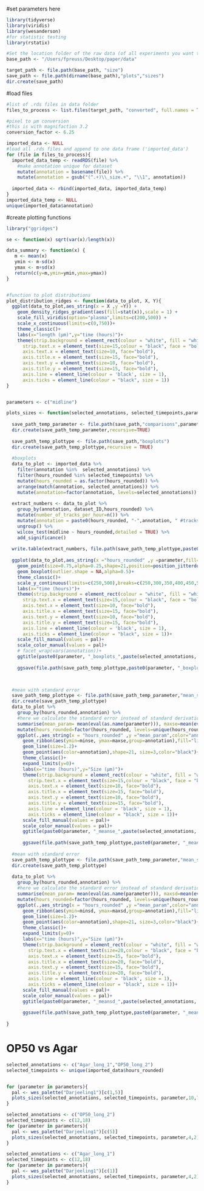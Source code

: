 #set parameters here
```r

library(tidyverse)
library(viridis)
library(wesanderson)
#for statistic testing
library(rstatix)

#Set the location folder of the raw data (of all experiments you want to plot)
base_path <- "/Users/fpreuss/Desktop/paper/data"

target_path <- file.path(base_path, "size")
save_path <- file.path(dirname(base_path),"plots","sizes")
dir.create(save_path)

```

#load files
```r

#list of .rds files in data folder
files_to_process <- list.files(target_path, "converted", full.names = TRUE, ignore.case = TRUE)

#pixel to µm conversion
#this is with magnifaction 3.2
conversion_factor <- 6.25

imported_data <- NULL
#load all .rds files and append to one data frame ('imported_data')
for (file in files_to_process){
  imported_data_temp <- readRDS(file) %>%
    #make annotation unique for dataset
    mutate(annotation = basename(file)) %>%
    mutate(annotation = gsub("(^.+)\\_size.+", "\\1", annotation))
  
  imported_data <- rbind(imported_data, imported_data_temp)
}
imported_data_temp <- NULL
unique(imported_data$annotation) 

```


#create plotting functions
```r
library("ggridges")

se <- function(x) sqrt(var(x)/length(x))

data_summary <- function(x) {
   m <- mean(x)
   ymin <- m-sd(x)
   ymax <- m+sd(x)
   return(c(y=m,ymin=ymin,ymax=ymax))
}


#function to plot distributions
plot_distribution_ridges <- function(data_to_plot, X, Y){ 
  ggplot(data_to_plot,aes_string(x = X ,y =Y)) +
    geom_density_ridges_gradient(aes(fill=stat(x)),scale = 1) +
    scale_fill_viridis(option="plasma",limits=c(200,500)) +
    scale_x_continuous(limits=c(0,750))+
    theme_classic()+
    labs(x="length (µm)",y="time (hours)")+
    theme(strip.background = element_rect(colour = "white", fill = "white"),
      strip.text.x = element_text(size=15,colour = "black", face = "bold"),
      axis.text.x = element_text(size=10, face="bold"),
      axis.title.x = element_text(size=15, face="bold"),
      axis.text.y = element_text(size=10, face="bold"),
      axis.title.y = element_text(size=15, face="bold"),
      axis.line = element_line(colour = 'black', size = 1),
      axis.ticks = element_line(colour = "black", size = 1))
}


parameters <- c("midline")

plots_sizes <- function(selected_annotations, selected_timepoints,parameter,plot_width, plot_height){
  
  save_path_temp_parameter <- file.path(save_path,"comparisons",parameter)
  dir.create(save_path_temp_parameter,recursive=TRUE)
  
  save_path_temp_plottype <- file.path(save_path,"boxplots")
  dir.create(save_path_temp_plottype,recursive = TRUE)
  
  #boxplots
  data_to_plot <- imported_data %>%
    filter(annotation %in%  selected_annotations) %>%
    filter(hours_rounded %in% selected_timepoints) %>%
    mutate(hours_rounded = as.factor(hours_rounded)) %>%
    arrange(match(annotation, selected_annotations)) %>%
    mutate(annotation=factor(annotation, levels=selected_annotations))
  
  extract_numbers <- data_to_plot %>%
    group_by(annotation, dataset_ID,hours_rounded) %>%
    mutate(number_of_tracks_per_hour=n()) %>%
    mutate(annotation = paste0(hours_rounded, "-",annotation, " #tracks/hour: ",number_of_tracks_per_hour)) %>%
    ungroup() %>%
    wilcox_test(midline ~ hours_rounded,detailed = TRUE) %>%
    add_significance()
  
  write.table(extract_numbers, file.path(save_path_temp_plottype,paste0("stats_",paste(selected_annotations, collapse="_"),"_",min(selected_timepoints),"-",max(selected_timepoints), ".txt")))
              
  ggplot(data_to_plot,aes_string(x ="hours_rounded" ,y =parameter,fill="annotation")) +
    geom_point(size=0.75,alpha=0.25,shape=21,position=position_jitterdodge(0.25))+
    geom_boxplot(outlier.shape = NA,alpha=0.5)+
    theme_classic()+
    scale_y_continuous(limits=c(250,500),breaks=c(250,300,350,400,450,500))+
    labs(x="time (hours)")+
    theme(strip.background = element_rect(colour = "white", fill = "white"),
      strip.text.x = element_text(size=15,colour = "black", face = "bold"),
      axis.text.x = element_text(size=10, face="bold"),
      axis.title.x = element_text(size=15, face="bold"),
      axis.text.y = element_text(size=10, face="bold"),
      axis.title.y = element_text(size=15, face="bold"),
      axis.line = element_line(colour = 'black', size = 1),
      axis.ticks = element_line(colour = "black", size = 1))+
    scale_fill_manual(values = pal)+
    scale_color_manual(values = pal)+
    # facet_wrap(vars(annotation))+
    ggtitle(paste0(parameter, "_boxplots_",paste(selected_annotations, collapse="_")))
  
    ggsave(file.path(save_path_temp_plottype,paste0(parameter, "_boxplots_",paste(selected_annotations, collapse="_"),"_",min(selected_timepoints),"-",max(selected_timepoints), ".png")),height=plot_height,width=plot_width)
  


  #mean with standard error
  save_path_temp_plottype <- file.path(save_path_temp_parameter,"mean_se")
  dir.create(save_path_temp_plottype)
  data_to_plot %>%
    group_by(hours_rounded,annotation) %>%
    #here we calculate the standard error instead of standard derivation
    summarise(mean_param= mean(eval(as.name(parameter))), maxse=mean(eval(as.name(parameter)))+se(eval(as.name(parameter))),minse=mean(eval(as.name(parameter)))-se(eval(as.name(parameter)))) %>%
    mutate(hours_rounded=factor(hours_rounded, levels=unique(hours_rounded))) %>%
    ggplot(.,aes_string(x = "hours_rounded" ,y ="mean_param",color="annotation",fill="annotation",group="annotation")) +
      geom_ribbon(aes(ymin=minse, ymax=maxse,group=annotation),fill="lightgray", color="lightgray", alpha=.5)+
      geom_line(size=1.2)+
      geom_point(aes(color=annotation),shape=21, size=3,color="black")+
      theme_classic()+
      expand_limits(y=0)+
      labs(x="time (hours)",y="Size (µm)")+
      theme(strip.background = element_rect(colour = "white", fill = "white"),
        strip.text.x = element_text(size=15,colour = "black", face = "bold"),
        axis.text.x = element_text(size=10, face="bold"),
        axis.title.x = element_text(size=15, face="bold"),
        axis.text.y = element_text(size=10, face="bold"),
        axis.title.y = element_text(size=15, face="bold"),
        axis.line = element_line(colour = 'black', size = 1),
        axis.ticks = element_line(colour = "black", size = 1))+
      scale_fill_manual(values = pal)+
      scale_color_manual(values = pal)+
      ggtitle(paste0(parameter, "_meanse_",paste(selected_annotations, collapse="_")))
  
      ggsave(file.path(save_path_temp_plottype,paste0(parameter, "_meanse_",paste(selected_annotations, collapse="_"),"_",min(selected_timepoints),"-",max(selected_timepoints), ".png")),height=plot_height,width=plot_width)
  
  #mean with standard error
  save_path_temp_plottype <- file.path(save_path_temp_parameter,"mean_sd")
  dir.create(save_path_temp_plottype)
  
  data_to_plot %>%
    group_by(hours_rounded,annotation) %>%
    #here we calculate the standard error instead of standard derivation
    summarise(mean_param= mean(eval(as.name(parameter))), maxsd=mean(eval(as.name(parameter)))+sd(eval(as.name(parameter))),minsd=mean(eval(as.name(parameter)))-sd(eval(as.name(parameter)))) %>%
    mutate(hours_rounded=factor(hours_rounded, levels=unique(hours_rounded))) %>%
    ggplot(.,aes_string(x = "hours_rounded" ,y ="mean_param",color="annotation",fill="annotation",group="annotation")) +
      geom_ribbon(aes(ymin=minsd, ymax=maxsd,group=annotation),fill="lightgray", color="lightgray", alpha=.5)+
      geom_line(size=1.2)+
      geom_point(aes(color=annotation),shape=21, size=3,color="black")+
      theme_classic()+
      expand_limits(y=0)+
      labs(x="time (hours)",y="Size (µm)")+
      theme(strip.background = element_rect(colour = "white", fill = "white"),
        strip.text.x = element_text(size=20,colour = "black", face = "bold"),
        axis.text.x = element_text(size=15, face="bold"),
        axis.title.x = element_text(size=20, face="bold"),
        axis.text.y = element_text(size=15, face="bold"),
        axis.title.y = element_text(size=20, face="bold"),
        axis.line = element_line(colour = 'black', size = 1),
        axis.ticks = element_line(colour = "black", size = 1))+
      scale_fill_manual(values = pal)+
      scale_color_manual(values = pal)+
      ggtitle(paste0(parameter, "_meansd_",paste(selected_annotations, collapse="_")))
  
      ggsave(file.path(save_path_temp_plottype,paste0(parameter, "_meansd_",paste(selected_annotations, collapse="_"),"_",min(selected_timepoints),"-",max(selected_timepoints), ".png")),height=plot_height,width=plot_width)
  
}

```


# OP50 vs Agar 
```r
selected_annotations <- c("Agar_long_1","OP50_long_2")
selected_timepoints <- unique(imported_data$hours_rounded)


for (parameter in parameters){
  pal <- wes_palette("Darjeeling1")[c(1,5)]
  plots_sizes(selected_annotations, selected_timepoints, parameter,10,7)
}

selected_annotations <- c("OP50_long_2")
selected_timepoints <- c(12,18)
for (parameter in parameters){
  pal <- wes_palette("Darjeeling1")[c(5)]
  plots_sizes(selected_annotations, selected_timepoints, parameter,4,2)
}

selected_annotations <- c("Agar_long_1")
selected_timepoints <- c(12,18)
for (parameter in parameters){
  pal <- wes_palette("Darjeeling1")[c(1)]
  plots_sizes(selected_annotations, selected_timepoints, parameter,4,2)
}

```
